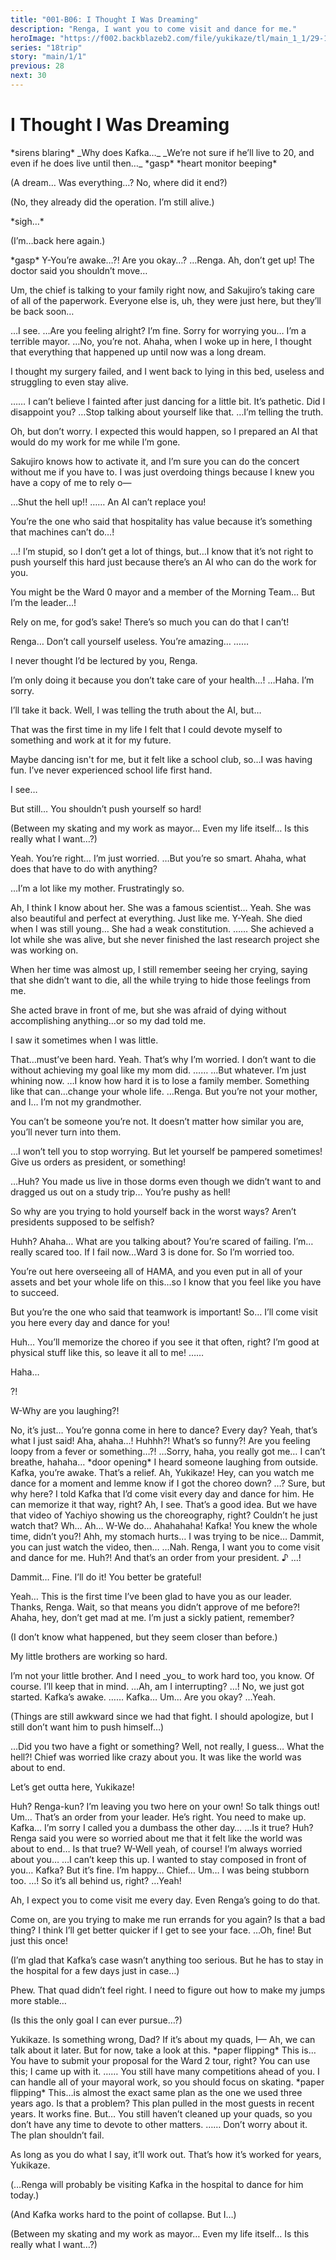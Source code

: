 ```yaml
---
title: "001-B06: I Thought I Was Dreaming"
description: "Renga, I want you to come visit and dance for me."
heroImage: "https://f002.backblazeb2.com/file/yukikaze/tl/main_1_1/29-1.jpg"
series: "18trip"
story: "main/1/1"
previous: 28
next: 30
---
```



# I Thought I Was Dreaming

<Narration>
&ast;sirens blaring&ast;
</Narration>

<Bubble character="Rihito">
_Why does Kafka…_
</Bubble>

<Bubble character="Doctor">
_We’re not sure if he’ll live to 20, and even if he does live until then…_
</Bubble>

<Bubble character="Kafka" hidden>
_No! I wanna live! Mom…_
</Bubble>

<Bubble character="Kafka">
&ast;gasp&ast;
</Bubble>

<Divider loc="Oguro Hospital, hospital room" />

<StoryImg src="https://f002.backblazeb2.com/file/yukikaze/tl/main_1_1/29-1.jpg" alt="1" />

<Narration>
&ast;heart monitor beeping&ast;
</Narration>

<Bubble character="Kafka">
<p class="t">(A dream… Was everything…? No, where did it end?)</p>

<p class="t">(No, they already did the operation. I’m still alive.)</p>

&ast;sigh…&ast;

<p class="t">(I’m…back here again.)</p>
</Bubble>

<Bubble character="Renga">
&ast;gasp&ast; Y-You’re awake…?! Are you okay…?
</Bubble>

<Bubble character="Kafka">
…Renga.
</Bubble>

<Bubble character="Renga">
Ah, don’t get up! The doctor said you shouldn’t move…

Um, the chief is talking to your family right now, and Sakujiro’s taking care of all of the paperwork. Everyone else is, uh, they were just here, but they’ll be back soon…
</Bubble>

<Bubble character="Kafka">
…I see.
</Bubble>

<Bubble character="Renga">
…Are you feeling alright?
</Bubble>

<Bubble character="Kafka">
I’m fine. Sorry for worrying you… I’m a terrible mayor.
</Bubble>

<Bubble character="Renga">
…No, you’re not.
</Bubble>

<Bubble character="Kafka">
Ahaha, when I woke up in here, I thought that everything that happened up until now was a long dream.

I thought my surgery failed, and I went back to lying in this bed, useless and struggling to even stay alive.
</Bubble>

<Bubble character="Renga">
……
</Bubble>

<Bubble character="Kafka">
I can’t believe I fainted after just dancing for a little bit. It’s pathetic. Did I disappoint you?
</Bubble>

<Bubble character="Renga">
…Stop talking about yourself like that.
</Bubble>

<Bubble character="Kafka">
…I’m telling the truth.

Oh, but don’t worry. I expected this would happen, so I prepared an AI that would do my work for me while I’m gone.

Sakujiro knows how to activate it, and I’m sure you can do the concert without me if you have to. I was just overdoing things because I knew you have a copy of me to rely o&NoBreak;—
</Bubble>

<Bubble character="Renga">
…Shut the hell up!!
</Bubble>

<Bubble character="Kafka">
……
</Bubble>

<Bubble character="Renga">
An AI can’t replace you!

You’re the one who said that hospitality has value because it’s something that machines can’t do…!
</Bubble>

<Bubble character="Kafka">
…!
</Bubble>

<Bubble character="Renga">
I’m stupid, so I don’t get a lot of things, but…I know that it’s not right to push yourself this hard just because there’s an AI who can do the work for you.

You might be the Ward 0 mayor and a member of the Morning Team… But I’m the leader…!

Rely on me, for god’s sake! There’s so much you can do that I can’t!
</Bubble>

<Bubble character="Kafka">
Renga…
</Bubble>

<Bubble character="Renga">
Don’t call yourself useless. You’re amazing…
</Bubble>

<Bubble character="Kafka">
……

I never thought I’d be lectured by you, Renga.
</Bubble>

<Bubble character="Renga">
I’m only doing it because you don’t take care of your health…!
</Bubble>

<Bubble character="Kafka">
…Haha. I’m sorry.

I’ll take it back. Well, I was telling the truth about the AI, but…

That was the first time in my life I felt that I could devote myself to something and work at it for my future.

Maybe dancing isn't for me, but it felt like a school club, so…I was having fun. I’ve never experienced school life first hand.
</Bubble>

<Bubble character="Renga">
I see…

But still… You shouldn’t push yourself so hard!

<p class="t">(Between my skating and my work as mayor… Even my life itself… Is this really what I want…?)</p>
</Bubble>

<Bubble character="Kafka">
Yeah. You’re right… I’m just worried.
</Bubble>

<Bubble character="Renga">
…But you’re so smart.
</Bubble>

<Bubble character="Kafka">
Ahaha, what does that have to do with anything?

…I’m a lot like my mother. Frustratingly so.
</Bubble>

<Bubble character="Renga">
Ah, I think I know about her. She was a famous scientist…
</Bubble>

<Bubble character="Kafka">
Yeah. She was also beautiful and perfect at everything. Just like me.
</Bubble>

<Bubble character="Renga">
Y-Yeah.
</Bubble>

<Bubble character="Kafka">
She died when I was still young… She had a weak constitution.
</Bubble>

<Bubble character="Renga">
……
</Bubble>

<Bubble character="Kafka">
She achieved a lot while she was alive, but she never finished the last research project she was working on.

When her time was almost up, I still remember seeing her crying, saying that she didn’t want to die, all the while trying to hide those feelings from me.

She acted brave in front of me, but she was afraid of dying without accomplishing anything…or so my dad told me.

I saw it sometimes when I was little.
</Bubble>

<Bubble character="Renga">
That…must’ve been hard.
</Bubble>

<Bubble character="Kafka">
Yeah. That’s why I’m worried. I don’t want to die without achieving my goal like my mom did.
</Bubble>

<Bubble character="Renga">
……
</Bubble>

<Bubble character="Kafka">
…But whatever. I’m just whining now.
</Bubble>

<Bubble character="Renga">
…I know how hard it is to lose a family member. Something like that can…change your whole life.
</Bubble>

<Bubble character="Kafka">
…Renga.
</Bubble>

<Bubble character="Renga">
But you’re not your mother, and I… I’m not my grandmother.

You can’t be someone you’re not. It doesn’t matter how similar you are, you’ll never turn into them.

…I won’t tell you to stop worrying. But let yourself be pampered sometimes! Give us orders as president, or something!
</Bubble>

<Bubble character="Kafka">
…Huh?
</Bubble>

<Bubble character="Renga">
You made us live in those dorms even though we didn’t want to and dragged us out on a study trip… You’re pushy as hell!

So why are you trying to hold yourself back in the worst ways? Aren’t presidents supposed to be selfish?
</Bubble>

<Bubble character="Kafka">
Huhh? Ahaha… What are you talking about?
</Bubble>

<Bubble character="Renga">
You’re scared of failing. I’m…really scared too. If I fail now…Ward 3 is done for. So I’m worried too.

You’re out here overseeing all of HAMA, and you even put in all of your assets and bet your whole life on this…so I know that you feel like you have to succeed.

But you’re the one who said that teamwork is important! So… I’ll come visit you here every day and dance for you!
</Bubble>

<Bubble character="Kafka">
Huh…
</Bubble>

<Bubble character="Renga">
You’ll memorize the choreo if you see it that often, right? I’m good at physical stuff like this, so leave it all to me!
</Bubble>

<Bubble character="Kafka">
……

Haha…
</Bubble>

<Bubble character="Renga">
?!

W-Why are you laughing?!
</Bubble>

<Bubble character="Kafka">
No, it’s just… You’re gonna come in here to dance? Every day?
</Bubble>

<Bubble character="Renga">
Yeah, that’s what I just said!
</Bubble>

<Bubble character="Kafka">
Aha, ahaha…!
</Bubble>

<Bubble character="Renga">
Huhhh?! What’s so funny?! Are you feeling loopy from a fever or something…?!
</Bubble>

<Bubble character="Kafka">
…Sorry, haha, you really got me… I can’t breathe, hahaha…
</Bubble>

<Narration>
&ast;door opening&ast;
</Narration>

<StoryImg src="https://f002.backblazeb2.com/file/yukikaze/tl/main_1_1/29-2.jpg" alt="2" />

<Bubble character="Yukikaze">
I heard someone laughing from outside. Kafka, you’re awake. That’s a relief.
</Bubble>

<Bubble character="Renga">
Ah, Yukikaze! Hey, can you watch me dance for a moment and lemme know if I got the choreo down?
</Bubble>

<Bubble character="Yukikaze">
…? Sure, but why here?
</Bubble>

<Bubble character="Renga">
I told Kafka that I’d come visit every day and dance for him. He can memorize it that way, right?
</Bubble>

<Bubble character="Yukikaze">
Ah, I see. That’s a good idea. But we have that video of Yachiyo showing us the choreography, right? Couldn’t he just watch that?
</Bubble>

<Bubble character="Renga">
Wh… Ah… W-We do…
</Bubble>

<Bubble character="Kafka">
Ahahahaha!
</Bubble>

<Bubble character="Renga">
Kafka! You knew the whole time, didn’t you?!
</Bubble>

<Bubble character="Kafka">
Ahh, my stomach hurts…
</Bubble>

<Bubble character="Renga">
I was trying to be nice… Dammit, you can just watch the video, then…
</Bubble>

<Bubble character="Kafka">
…Nah. Renga, I want you to come visit and dance for me.
</Bubble>

<Bubble character="Renga">
Huh?!
</Bubble>

<Bubble character="Kafka">
And that’s an order from your president.&nbsp;♪
</Bubble>

<Bubble character="Renga">
…!

Dammit… Fine. I’ll do it! You better be grateful!
</Bubble>

<Bubble character="Kafka">
Yeah… This is the first time I’ve been glad to have you as our leader. Thanks, Renga.
</Bubble>

<Bubble character="Renga">
Wait, so that means you didn’t approve of me before?!
</Bubble>

<Bubble character="Kafka">
Ahaha, hey, don’t get mad at me. I’m just a sickly patient, remember?
</Bubble>

<Bubble character="Yukikaze">
<p class="t">(I don’t know what happened, but they seem closer than before.)</p>

My little brothers are working so hard.
</Bubble>

<Bubble character="Kafka">
I’m not your little brother. And I need _you_ to work hard too, you know.
</Bubble>

<Bubble character="Yukikaze">
Of course. I’ll keep that in mind.
</Bubble>

<Bubble mc>
…Ah, am I interrupting?
</Bubble>

<Bubble character="Kafka">
…!
</Bubble>

<Bubble character="Yukikaze">
No, we just got started. Kafka’s awake.
</Bubble>

<Bubble character="Kafka">
……
</Bubble>

<Bubble mc>
Kafka… Um… Are you okay?
</Bubble>

<Bubble character="Kafka">
…Yeah.
</Bubble>

<Bubble mc>
<p class="t">(Things are still awkward since we had that fight. I should apologize, but I still don’t want him to push himself…)</p>
</Bubble>

<Bubble character="Renga">
…Did you two have a fight or something?
</Bubble>

<Bubble character="Kafka">
Well, not really, I guess…
</Bubble>

<Bubble character="Renga">
What the hell?! Chief was worried like crazy about you. It was like the world was about to end.

Let’s get outta here, Yukikaze!
</Bubble>

<Bubble mc>
Huh? Renga-kun?
</Bubble>

<Bubble character="Renga">
I’m leaving you two here on your own! So talk things out! Um… That’s an order from your leader.
</Bubble>

<Bubble character="Yukikaze">
He’s right. You need to make up.
</Bubble>

<Bubble mc>
Kafka… I’m sorry I called you a dumbass the other day…
</Bubble>

<Bubble character="Kafka">
…Is it true?
</Bubble>

<Bubble mc>
Huh?
</Bubble>

<Bubble character="Kafka">
Renga said you were so worried about me that it felt like the world was about to end… Is that true?
</Bubble>

<Bubble mc>
W-Well yeah, of course! I’m always worried about you…
</Bubble>

<Bubble character="Kafka">
…I can’t keep this up. I wanted to stay composed in front of you…
</Bubble>

<Bubble mc>
Kafka?
</Bubble>

<Bubble character="Kafka">
But it’s fine. I’m happy… Chief… Um… I was being stubborn too.
</Bubble>

<Bubble mc>
…! So it’s all behind us, right?
</Bubble>

<Bubble character="Kafka">
…Yeah!

Ah, I expect you to come visit me every day. Even Renga’s going to do that.
</Bubble>

<Bubble mc>
Come on, are you trying to make me run errands for you again?
</Bubble>

<Bubble character="Kafka">
Is that a bad thing? I think I’ll get better quicker if I get to see your face.
</Bubble>

<Bubble mc>
…Oh, fine! But just this once!
</Bubble>

<Divider loc="Kamina Ice Arena" />

<StoryImg src="https://f002.backblazeb2.com/file/yukikaze/tl/main_1_1/29-3.jpg" alt="3" />

<Bubble character="Yukikaze">
<p class="t">(I’m glad that Kafka’s case wasn’t anything too serious. But he has to stay in the hospital for a few days just in case…)</p>

Phew. That quad didn’t feel right. I need to figure out how to make my jumps more stable…

<p class="t">(Is this the only goal I can ever pursue…?)</p>
</Bubble>

<Bubble character="Sadayuki">
Yukikaze.
</Bubble>

<Bubble character="Yukikaze">
Is something wrong, Dad? If it’s about my quads, I&NoBreak;—
</Bubble>

<Bubble character="Sadayuki">
Ah, we can talk about it later. But for now, take a look at this.
</Bubble>

<Narration>
&ast;paper flipping&ast;
</Narration>

<Bubble character="Yukikaze">
This is…
</Bubble>

<Bubble character="Sadayuki">
You have to submit your proposal for the Ward 2 tour, right? You can use this; I came up with it.
</Bubble>

<Bubble character="Yukikaze">
……
</Bubble>

<Bubble character="Sadayuki">
You still have many competitions ahead of you. I can handle all of your mayoral work, so you should focus on skating.
</Bubble>

<Narration>
&ast;paper flipping&ast;
</Narration>

<Bubble character="Yukikaze">
This…is almost the exact same plan as the one we used three years ago.
</Bubble>

<Bubble character="Sadayuki">
Is that a problem? This plan pulled in the most guests in recent years. It works fine.
</Bubble>

<Bubble character="Yukikaze">
But…
</Bubble>

<Bubble character="Sadayuki">
You still haven’t cleaned up your quads, so you don’t have any time to devote to other matters.
</Bubble>

<Bubble character="Yukikaze">
……
</Bubble>

<Bubble character="Sadayuki">
Don’t worry about it. The plan shouldn’t fail.

As long as you do what I say, it’ll work out. That’s how it’s worked for years, Yukikaze.
</Bubble>

<Bubble character="Yukikaze">
<p class="t">(…Renga will probably be visiting Kafka in the hospital to dance for him today.)</p>

<p class="t">(And Kafka works hard to the point of collapse. But I…)</p>

<p class="t">(Between my skating and my work as mayor… Even my life itself… Is this really what I want…?)</p>
</Bubble>
